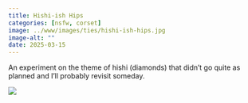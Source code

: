 ```yaml
---
title: Hishi-ish Hips
categories: [nsfw, corset]
image: ../www/images/ties/hishi-ish-hips.jpg
image-alt: ""
date: 2025-03-15
---
```


An experiment on the theme of hishi (diamonds) that didn't go quite as planned and I'll probably revisit someday.


![](../www/images/ties/hishi-ish-hips.jpg)

